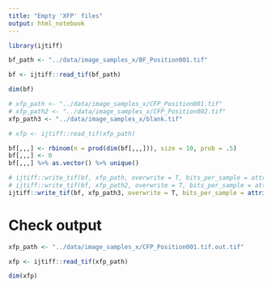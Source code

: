```yaml
---
title: "Empty 'XFP' files"
output: html_notebook
---
```


```r
library(ijtiff)
```

```r
bf_path <- "../data/image_samples_x/BF_Position001.tif"

bf <- ijtiff::read_tif(bf_path)

dim(bf)
```

```r
# xfp_path <- "../data/image_samples_x/CFP_Position001.tif"
# xfp_path2 <- "../data/image_samples_x/CFP_Position002.tif"
xfp_path3 <- "../data/image_samples_x/blank.tif"

# xfp <- ijtiff::read_tif(xfp_path)
```

```r
bf[,,,] <- rbinom(n = prod(dim(bf[,,,])), size = 10, prob = .5)
bf[,,,] <- 0
bf[,,,] %>% as.vector() %>% unique()

# ijtiff::write_tif(bf, xfp_path, overwrite = T, bits_per_sample = attributes(xfp)$bits_per_sample)
# ijtiff::write_tif(bf, xfp_path2, overwrite = T, bits_per_sample = attributes(xfp)$bits_per_sample)
ijtiff::write_tif(bf, xfp_path3, overwrite = T, bits_per_sample = attributes(bf)$bits_per_sample)
```

# Check output

```r
xfp_path <- "../data/image_samples_x/CFP_Position001.tif.out.tif"

xfp <- ijtiff::read_tif(xfp_path)

dim(xfp)
```

